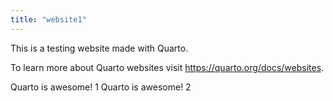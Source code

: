 ```yaml
---
title: "website1"
---
```


This is a testing website made with Quarto.

To learn more about Quarto websites visit <https://quarto.org/docs/websites>.

Quarto is awesome! 1
Quarto is awesome! 2 

